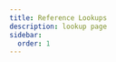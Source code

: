 ```yaml
---
title: Reference Lookups
description: lookup page
sidebar:
  order: 1
---
```



<LinkCard
  title="Blocks"
  description="All of the current blocks in wubby."
  href="../blocks/blocks"
/>

<LinkCard
  title="Logic"
  description="All gates, inputs and outputs in wubby."
  href="../logic/logic"
/>

<LinkCard
  title="Zones"
  description="All of the current zones in wubby."
  href="../logic/logic"
/>
---
<CardGrid>
<LinkCard
  title="Cosmetics"
  description="(redirects to the wubbypedia page)"
  href="https://wubbypedia.miraheze.org/wiki/Cosmetics"
/>

<LinkCard
  title="Wubbits"
  description="(wip, it redirects to the wubbypedia page for now)"
  href="https://wubbypedia.miraheze.org/wiki/Wubbit"
/>
</CardGrid>